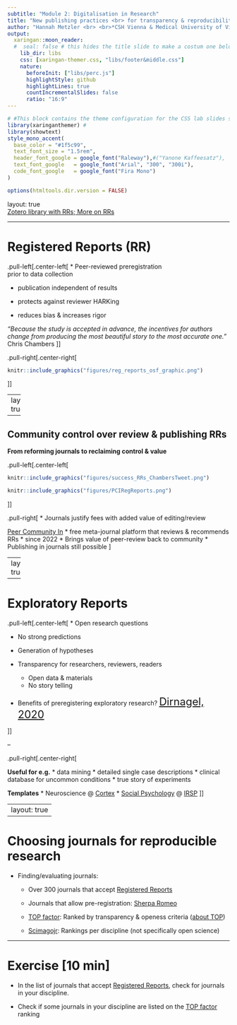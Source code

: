```yaml
---
subtitle: "Module 2: Digitalisation in Research" 
title: "New publishing practices <br> for transparency & reproducibility: <br> Registered & Exploratory Reports"
author: "Hannah Metzler <br> <br>*CSH Vienna & Medical University of Vienna*"
output:
  xaringan::moon_reader:
  #  seal: false # this hides the title slide to make a costum one below
    lib_dir: libs 
    css: [xaringan-themer.css, "libs/footer&middle.css"]
    nature:
      beforeInit: ["libs/perc.js"]
      highlightStyle: github
      highlightLines: true
      countIncrementalSlides: false
      ratio: "16:9"
---
```


```r
# #This block contains the theme configuration for the CSS lab slides style
library(xaringanthemer) #
library(showtext)
style_mono_accent(
  base_color = "#1f5c99",
  text_font_size = "1.5rem",
  header_font_google = google_font("Raleway"),#("Yanone Kaffeesatz"),
  text_font_google   = google_font("Arial", "300", "300i"),
  code_font_google   = google_font("Fira Mono")
)
```

```r
options(htmltools.dir.version = FALSE)
```

layout: true
<div class = "my-footer"> <span>
<a href="https://www.zotero.org/groups/479248/osf/collections/KEJP68G9"> Zotero library with RRs; </a> 
<a href="https://www.cos.io/initiatives/registered-reports"> More on RRs </a> 
</span> </div>

---

# Registered Reports (RR)

.pull-left[.center-left[
* Peer-reviewed preregistration  <br> prior to data collection

<!-- ```{r, echo=FALSE, out.width=800, fig.align='center'} -->
<!-- knitr::include_graphics("figures/reg_report.png") -->
<!-- ``` -->

* publication independent of results

* protects against reviewer HARKing

* reduces bias & increases rigor

_"Because the study is accepted in advance, the incentives for authors change from producing the most beautiful story to the most accurate one."_  Chris Chambers
]]

.pull-right[.center-right[
```r
knitr::include_graphics("figures/reg_reports_osf_graphic.png")
```
]]

---
layout: true
<div class = "my-footer"> <span>
<a href="https://twitter.com/chrisdc77/status/1585908780394487809"> Chris Chambers on PC Reg Reports on Twitter
</a> </span> </div>

---

## Community control over review & publishing RRs

**From reforming journals to reclaiming control & value**

.pull-left[.center-left[
```r
knitr::include_graphics("figures/success_RRs_ChambersTweet.png")
```

```r
knitr::include_graphics("figures/PCIRegReports.png")
```
]]

.pull-right[
* Journals justify fees with added value of editing/review

[Peer Community In](https://rr.peercommunityin.org/) 
* free meta-journal platform that reviews & recommends RRs
* since 2022
* Brings value of peer-review back to community
* Publishing in journals still possible
]




---
layout: true
<div class = "my-footer"> <span>
<a href="https://doi.org/10.1016/j.cortex.2017.07.014"> McIntosh (2017) Exploratory reports: A new article type for Cortex. 
</a> </span> </div>

---

# Exploratory Reports

.pull-left[.center-left[
* Open research questions

* No strong predictions

* Generation of hypotheses

* Transparency for researchers, reviewers, readers
  * Open data & materials
  * No story telling
  
* Benefits of preregistering exploratory research? <font size ="5">
<a href = "https://journals.plos.org/plosbiology/article?id=10.1371/journal.pbio.3000690"> Dirnagel, 2020 </a>
</font>

]]

--

.pull-right[.center-right[

**Useful for e.g.** 
* data mining
* detailed single case descriptions
* clinical database for uncommon conditions
* true story of experiments

**Templates**
* Neuroscience @ [Cortex](https://www.elsevier.com/__data/promis_misc/Exploratory_Reports_Guidelines.pdf)
* [Social Psychology](https://osf.io/mdz3g/) @ [IRSP](https://www.rips-irsp.com/about/exploratory-reports/)
]]

---
layout: true
---

# Choosing journals for reproducible research

* Finding/evaluating journals:

    * Over 300 journals that accept [Registered Reports](https://www.cos.io/initiatives/registered-reports)
    
    * Journals that allow pre-registration: [Sherpa Romeo](https://v2.sherpa.ac.uk/romeo/)
    
    * [TOP factor](https://topfactor.org/): Ranked by transparency & openess criteria ([about TOP](https://www.natureindex.com/news-blog/top-factor-rates-journals-on-transparency-openness))
    
    * [Scimagojr](www.scimagojr.com/journalrank.php): Rankings per discipline (not specifically open science)
    
---

# Exercise [10 min]

* In the list of journals that accept [Registered Reports](https://www.cos.io/initiatives/registered-reports), check for journals in your discipline. 

* Check if some journals in your discipline are listed on the [TOP factor](https://topfactor.org/) ranking